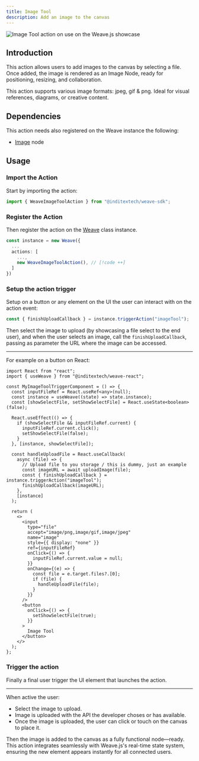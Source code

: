 ```yaml
---
title: Image Tool
description: Add an image to the canvas
---
```


![Image Tool action on use on the Weave.js showcase](/images/actions/image-tool.gif)

## Introduction

This action allows users to add images to the canvas by selecting a file. Once added,
the image is rendered as an Image Node, ready for positioning, resizing, and collaboration.

This action supports various image formats: jpeg, gif & png. Ideal for visual
references, diagrams, or creative content.

## Dependencies

This action needs also registered on the Weave instance the following:

- [Image](/docs/main/build/nodes/image) node

## Usage

<div className="fd-steps">

<div className="[&_h3]:fd-step">

### Import the Action

Start by importing the action:

```ts
import { WeaveImageToolAction } from "@inditextech/weave-sdk";
```

</div>

<div className='[&_h3]:fd-step'>

### Register the Action

Then register the action on the [Weave](/docs/sdk/api-reference/weave) class instance.

```ts
const instance = new Weave({
  ...
  actions: [
    ...,
    new WeaveImageToolAction(), // [!code ++]
  ]
})
```

</div>

<div className='[&_h3]:fd-step'>

### Setup the action trigger

Setup on a button or any element on the UI the user can interact with on the action event:

```ts
const { finishUploadCallback } = instance.triggerAction("imageTool");
```

Then select the image to upload (by showcasing a file select to the end user), and when the user
selects an image, call the `finishUploadCallback`, passing as parameter the URL where the image
can be accessed.

---

For example on a button on React:

```tsx
import React from "react";
import { useWeave } from "@inditextech/weave-react";

const MyImageToolTriggerComponent = () => {
  const inputFileRef = React.useRef<any>(null);
  const instance = useWeave((state) => state.instance);
  const [showSelectFile, setShowSelectFile] = React.useState<boolean>(false);

  React.useEffect(() => {
    if (showSelectFile && inputFileRef.current) {
      inputFileRef.current.click();
      setShowSelectFile(false);
    }
  }, [instance, showSelectFile]);

  const handleUploadFile = React.useCallback(
    async (file) => {
      // Upload file to you storage / this is dummy, just an example
      const imageURL = await uploadImage(file);
      const { finishUploadCallback } = instance.triggerAction("imageTool");
      finishUploadCallback(imageURL);
    },
    [instance]
  );

  return (
    <>
      <input
        type="file"
        accept="image/png,image/gif,image/jpeg"
        name="image"
        style={{ display: "none" }}
        ref={inputFileRef}
        onClick={() => {
          inputFileRef.current.value = null;
        }}
        onChange={(e) => {
          const file = e.target.files?.[0];
          if (file) {
            handleUploadFile(file);
          }
        }}
      />
      <button
        onClick={() => {
          setShowSelectFile(true);
        }}
      >
        Image Tool
      </button>
    </>
  );
};
```

### Trigger the action

Finally a final user trigger the UI element that launches the action.

---

When active the user:

- Select the image to upload.
- Image is uploaded with the API the developer choses or has available.
- Once the image is uploaded, the user can click or touch on the canvas to place it.

Then the image is added to the canvas as a fully functional node—ready.
This action integrates seamlessly with Weave.js's real-time state system,
ensuring the new element appears instantly for all connected users.

</div>

</div>
